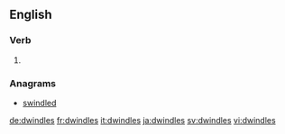 ==English==

===Verb===
{{head|en}}

# {{en-third-person singular of|dwindle}}

===Anagrams===
* [[swindled#English|swindled]]

[[de:dwindles]]
[[fr:dwindles]]
[[it:dwindles]]
[[ja:dwindles]]
[[sv:dwindles]]
[[vi:dwindles]]